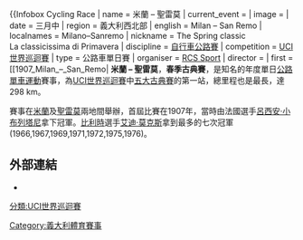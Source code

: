 {{Infobox Cycling Race
| name          = 米蘭 – 聖雷莫
| current_event = 
| image         = 
| date          = 三月中
| region        = 義大利西北部
| english       = Milan – San Remo
| localnames    = Milano–Sanremo {{it icon}}
| nickname      = The Spring classic {{en icon}}<br />La classicissima di Primavera {{it icon}}
| discipline    = [[自行車公路賽|自行車公路賽]]
| competition   = [[UCI世界巡迴賽|UCI世界巡迴賽]]
| type          = 公路車單日賽
| organiser     = [[RCS_Sport|RCS Sport]]
| director      = 
| first         = [[1907_Milan_–_San_Remo|{{start date]]
| number        = 109 (至2018年)
| final         = 
| firstwinner   = {{flagathlete|[[呂西安·小布列塔尼|呂西安·小布列塔尼]]|FRA}}
| mostwins      = {{flagathlete|[[埃迪·默克斯|埃迪·默克斯]]|BEL}} (7 wins)
| mostrecent    = {{flagathlete|[[馬泰·莫賀歷|馬泰·莫賀歷]]|SLO}}
}}
'''米蘭 – 聖雷莫'''，'''春季古典賽'''，是知名的年度單日[[公路單車運動|公路單車運動]]賽事，為[[UCI世界巡迴賽|UCI世界巡迴賽]]中[[五大古典賽|五大古典賽]]的第一站，總里程也是最長，達 298 km。

賽事在[[米蘭|米蘭]]及[[聖雷莫|聖雷莫]]兩地間舉辦，首屆比賽在1907年，當時由法國選手[[呂西安·小布列塔尼|呂西安·小布列塔尼]]拿下冠軍。[[比利時|比利時]]選手[[艾迪·莫克斯|艾迪·莫克斯]]拿到最多的七次冠軍(1966,1967,1969,1971,1972,1975,1976)。

==外部連結==
* {{Official website|http://www.gazzetta.it/grandeciclismo/milanosanremo/}}
{{UCI世界巡迴賽}}
[[分類:UCI世界巡迴賽|分類:UCI世界巡迴賽]]
[[Category:義大利體育賽事|Category:義大利體育賽事]]